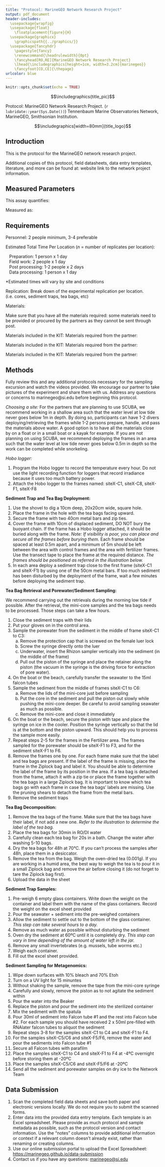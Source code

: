 ```yaml
---
title: "Protocol: MarineGEO Network Research Project"
output: pdf_document
header-includes: 
  \usepackage{wrapfig}
  \usepackage{float}
    \floatplacement{figure}{H}
  \usepackage{graphicx}
    \graphicspath{{../graphics/}}
  \usepackage{fancyhdr}
    \pagestyle{fancy}
    \renewcommand{\headrulewidth}{0pt}
    \fancyhead[RO,RE]{MarineGEO Network Research Project}
    \lhead{\includegraphics[height=1cm, width=3.2cm]{marinegeo}}
    \fancyfoot[CO,CE]{\thepage}
urlcolor: blue
---
```


```r
knitr::opts_chunk$set(echo = TRUE)
```

\noindent\rule{\textwidth}{0.4pt}

$$\includegraphics{title_pic}$$

\underline{How to cite this work:} Protocol: MarineGEO Network Research Project. (`r lubridate::year(Sys.Date())`) Tennenbaum Marine Observatories Network, MarineGEO, Smithsonian Institution.

\vspace{\baselineskip}

$$\includegraphics[width=80mm]{title_logo}$$

\thispagestyle{empty}
\clearpage
\pagenumbering{arabic}

\noindent\rule{\textwidth}{0.4pt} 

## Introduction

This is the protocol for the MarineGEO network research project.

Additional copies of this protocol, field datasheets, data entry templates, literature, and more can be found at: website link to the network project information.

\noindent\rule{\textwidth}{0.4pt}

## Measured Parameters

This assay quantifies:

Measured as:

\noindent\rule{\textwidth}{0.4pt}

## Requirements

Personnel: 2 people minimum, 3-4 preferable

Estimated Total Time Per Location (*n* = number of replicates per location):  

|    Preparation: 1 person x 1 day
|    Field work: 2 people x 1 day
|    Post processing: 1-2 people x 2 days
|    Data processing: 1 person x 1 day

*Estimated times will vary by site and conditions

Replication: Break down of the experimental replication per location. (i.e. cores, sediment traps, tea bags, etc)

Materials:

Make sure that you have all the materials required: some materials need to be provided or procured by the partners as they cannot be sent through post.

\underline{Survey Design:}

Materials included in the KIT:
\renewcommand{\labelitemi}{$\square$}
\setlength{\parskip}{0.1em}
\begin{itemize}
  \item 8 frames (20cm x 20cm) filled with Fertilizer with red buoyant chain, label and tea bags
  \item 8 frames (20cm x 20cm) not filled with yellow buoyant chain, label and tea bags
  \item 2 x 3 sediment trap
  \item Small shovel
\end{itemize}
\vspace{\baselineskip}

Materials required from the partner:
\renewcommand{\labelitemi}{$\square$}
\setlength{\parskip}{0.1em}
\begin{itemize}
  \item 40 pieces of metal bars (40 cm long) 
  \item 2 pieces of metal bars (50 cm long)
  \item Hammer
  \item Ziptie (> 40)
  \item 4 Hobo logger (HOBO Pendant temp/light)
  \item 1 or 2 Transect tape(s)
\end{itemize}
\vspace{\baselineskip}

\underline{Fieldwork:}

Materials included in the KIT:
\renewcommand{\labelitemi}{$\square$}
\setlength{\parskip}{0.1em}
\begin{itemize}
  \item 6 Rhizon samplers
  \item 6 retainers
  \item 6 x 10ml syringes
  \item 6 x 15ml falcon tubes
  \item 8 mini-cores
  \item Lids of the sediment traps
\end{itemize}
\vspace{\baselineskip}

Materials required from the partner:
\renewcommand{\labelitemi}{$\square$}
\setlength{\parskip}{0.1em}
\begin{itemize}
  \item Tape
  \item Cooler filled with ice
  \item Pruning shears
  \item Zip ties and large Ziplock bags (1-Gallon)
  \item 1-2 large box(es) or totes to transport the frames
  \item Sterile gloves
\end{itemize}
\vspace{\baselineskip}

\underline{Post-Processing:}

Materials included in the KIT:
\renewcommand{\labelitemi}{$\square$}
\setlength{\parskip}{0.1em}
\begin{itemize}
  \item 16 x 50ml pre-filled falcon tubes with RNAlater
  \item 4 empty 50ml falcon tubes
  \item 4 x 50ml falcon tubes
\end{itemize}
\vspace{\baselineskip}

Materials required from the partner:
\renewcommand{\labelitemi}{$\square$}
\setlength{\parskip}{0.1em}
\begin{itemize}
  \item 8 sterilized (autoclaved), sealable storage containers with lids that hold at least 50mL of material (prepare extra just in case)
  \item 8 sterilized (autoclaved) spatulas (prepare extra just in case)
  \item 500ml Beaker
\end{itemize}
\vspace{\baselineskip}

\noindent\rule{\textwidth}{0.4pt}

## Methods

Fully review this and any additional protocols necessary for the sampling excursion and watch the videos provided. We encourage our partner to take pictures of the experiment and share them with us. Address any questions or concerns to marinegeo@si.edu before beginning this protocol.
\vspace{\baselineskip}

\underline{Preparation:}
\vspace{\baselineskip}
*Choosing a site:* For the partners that are planning to use SCUBA, we recommend working in a shallow area such that the water level at low tide never goes below 1m in depth. By doing so, participants can have 1-2 divers deploying/retrieving the frames while 1-2 persons prepare, handle, and pass the materials above water. A good option is to have all the materials close by on a float or in a small boat or a kayak for example. If you are not planning on using SCUBA, we recommend deploying the frames in an area such that the water level at low tide never goes below 0.5m in depth so the work can be completed while snorkeling.

*Hobo logger:*

1.	Program the Hobo logger to record the temperature every hour. Do not use the light recording function for loggers that record irradiance because it uses too much battery power.
2.	Attach the Hobo logger to the frames named: siteX-C1, siteX-C8, siteX-F1, siteX-F8
\vspace{\baselineskip}

\underline{Fieldwork:}
\vspace{\baselineskip}
**Sediment Trap and Tea Bag Deployment:**

1.	Use the shovel to dig a 10cm deep, 20x20cm wide, square hole.
2.	Place the frame in the hole with the tea bags facing upward.
3.	Secure the frame with two 40cm metal bars and zip ties.
4.	Cover the frame with 10cm of displaced sediment, DO NOT bury the buoyant chain. If the frame has a Hobo logger attached, it should be buried along with the frame. *Note: If visibility is poor, you can place and secure all the frames before burying them.* Each frame should be spaced at least 0.5m apart, and a minimum of 5m should be left between the area with control frames and the area with fertilizer frames. Use the transect tape to place the frame at the required distance. *The frames should be positioned as referred in the illustration below.*
5.	In each area deploy a sediment trap close to the first frame (siteX-C1 and siteX-F1) by using one of the 50cm metal bars. If too much sediment has been disturbed by the deployment of the frame, wait a few minutes before deploying the sediment trap.
\vspace{\baselineskip}

**Tea Bag Retrieval and Porewater/Sediment Sampling:**

We recommend carrying out the retrievals during the morning low tide if possible. After the retrieval, the mini-core samples and the tea bags needs to be processed. Those steps can take a few hours.

1.	Close the sediment traps with their lids
2.	Put your gloves on in the control area.
3.	Sample the porewater from the sediment in the middle of frame siteX-C1 to C3:
    a.	Remove the protection cap that is screwed on the female luer lock
    b.	Screw the syringe directly onto the luer
    c.	Underwater, insert the Rhizon sampler vertically into the sediment (in the middle of the frame)
    d.	Pull out the piston of the syringe and place the retainer along the piston (the vacuum in the syringe is the driving force for extraction of pore water).
4.	On the boat or the beach, carefully transfer the seawater to the 15ml falcon tubes
5.	Sample the sediment from the middle of frames siteX-C1 to C6:
    a.	Remove the lids of the mini-core just before sampling
    b.	Put the core in the sediment and pull the piston out slowly while pushing the mini-core deeper. Be careful to avoid sampling seawater as much as possible. 
    c.	Remove the mini-core and close it immediately
6.	On the boat or the beach, secure the piston with tape and place the syringe on ice in the cooler. Position the syringe vertically so that the lid is at the bottom and the piston upward. This should help you to process the sample more easily.
7.	Repeat steps 2-5 for the frames in the Fertilizer area. The frames sampled for the porewater should be siteX-F1 to F3, and for the sediment siteX-F1 to F6.
8.	Remove the frames one by one. For each frame make sure that the label and tea bags are present. If the label of the frame is missing, place the frame in the Ziplock bag and label it. You should be able to determine the label of the frame by its position in the area. If a tea bag is detached from the frame, attach it with a zip tie or place the frame together with the tea bags in a large Ziplock bag. It is important to know which tea bags go with each frame in case the tea bags’ labels are missing. Use the pruning shears to detach the frame from the metal bars.
9.	Remove the sediment traps
\vspace{\baselineskip}

\underline{Post-Processing:}
\vspace{\baselineskip}

**Tea Bag Decomposition:**

1.	Remove the tea bags of the frame. Make sure that the tea bags have their label, if not add a new one. *Refer to the  illustration to determine the label of the tea bag.*
2.	Place the tea bags for 30min in RO/DI water 
3.	Carefully clean each tea bag for 20s in a bath. Change the water after washing 5-10 bags.
4.	Dry the tea bags for 48h at 70°C. If you can’t process the samples after 48h, place them in a desiccator.
5.	Remove the tea from the bag. Weigh the oven-dried tea (0.001g). If you are working in a humid area, the best way to weigh the tea is to pour it  in a small Ziplock bag and remove the air before closing it (do not forget to tare the Ziplock bag first).
6.	Upload the data in the sheet
\vspace{\baselineskip}

**Sediment Trap Samples:**

1.	Pre-weigh 6 empty glass containers. Write down the weight on the container and label them with the name of the glass containers. Record the weight on the excel sheet provided
2.	Pour the seawater + sediment into the pre-weighed containers
3.	Allow the sediment to settle out to the bottom of the glass container. *This step can take several hours to a day.*
4.	Remove as much water as possible without disturbing the sediment
5.	Oven dry the sediment at 60ºC until it is completely dry. *This step can vary in time depending of the amount of water left in the jar.*
6.	Remove any small invertebrates (e.g. mussels, tube worms etc.)
7.	Weigh each container.
8.	Fill out the excel sheet provided.
\vspace{\baselineskip}

**Sediment Sampling for Metagenomics:**

1.	Wipe down surfaces with 10% bleach and 70% Etoh
2.	Turn on a UV light for 15 minuntes
3.	Without shaking the sample, remove the tape from the mini-core syringe
4.	Carefully and slowly, remove the piston as to not agitate the sediment within
5.	Pour the water into the Beaker
6.	Replace the piston and pour the sediment into the sterilized container
7.	Mix the sediment with the spatula
8.	Pour 30ml of sediment into Falcon tube \#1 and the rest into Falcon tube \#2. For each sample you should have received 2 x 50ml pre-filled with RNAlater falcon tubes to aliquot the sediment
9.	Repeat steps 3-8 for the samples siteX-C1 to C4 and siteX-F1 to F4. 
10.	For the samples siteX-C5/C6 and siteX-F5/F6, remove the water and pour the sediments into Falcon tube \#1
11.	Secure all Falcon tubes with parafilm
12.	Place the samples siteX-C1 to C4 and siteX-F1 to F4 at -4ºC overnight before storing them at -20ºC
13.	Place the samples siteX-C5/C6 and siteX-F5/F6 at -20ºC
14.	Send all the sediment and porewater samples on dry ice to the Network Team

\noindent\rule{\textwidth}{0.4pt}

## Data Submission

1. Scan the completed field data sheets and save both paper and electronic versions locally. We do not require you to submit the scanned forms.
2. Enter data into the provided data entry template. Each template is an Excel spreadsheet. Please provide as much protocol and sample metadata as possible, such as the protocol version and contact information. Use the “notes” columns to provide additional information or context if a relevant column doesn’t already exist, rather than renaming or creating columns.
3. Use our online submission portal to upload the Excel Spreadsheet: [https://marinegeo.github.io/data-submission](https://marinegeo.github.io/data-submission)
4. Contact us if you have any questions: [marinegeo@si.edu](mailto:marinegeo@si.edu)
